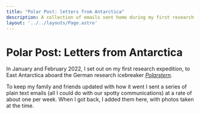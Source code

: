 ```yaml
---
title: "Polar Post: letters from Antarctica"
description: A collection of emails sent home during my first research expedition to Antarctica
layout: '../../layouts/Page.astro'
---
```


# Polar Post: Letters from Antarctica

In January and February 2022, I set out on my first research expedition, to East Antarctica aboard the German research icebreaker *[Polarstern](https://en.wikipedia.org/wiki/RV_Polarstern)*.

To keep my family and friends updated with how it went I sent a series of plain text emails (all I could do with our spotty communications) at a rate of about one per week. When I got back, I added them here, with photos taken at the time.

<ContentLister collectionName="posts" sortOldToNew tagFilter="Polar post"/>